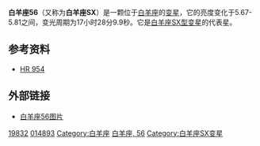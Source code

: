 {{Starbox begin 
| name=白羊座56<br>{{SIMBAD link|56+ari|SX</sup> Arietis}}}}
{{Starbox observe |
|  epoch=J2000 
| equinox=[[J2000.0|J2000.0]] ([[International_Celestial_Reference_System|ICRS]])
| ra=03<sup>h</sup> 12<sup>m</sup> 14.2463<sup>s</sup> |
  dec= +27° 15′ 25.086″ |
  appmag_v=5.772 |
  constell=[[白羊座|白羊座]] }}
{{Starbox character |
 class=B6IV-V |
 r-i =  |
 v-r =  |
 b-v = -0.12 |
 u-b = -0.42 |
  variable=[[白羊座SX型变星|白羊座SX型变星]]  }}
{{Starbox astrometry |
  radial_v=11 |
  prop_mo_ra=11.77 |
  prop_mo_dec=-18.34 |
  parallax=8.78 |
  p_error=0.88 |
  absmag_v=5.679 }}
{{Starbox detail|
  mass=18 |
  radius=7 |
  luminosity=20,000 | 
  temperature=10,000–30,000 |
  metal= |
  rotation=200 km/s <br>0,0048579 Year |
  age= }}
{{Starbox catalog |
  names=V* SX Arietis, [[GCRV|GCRV]] 1765, [[Bright_Star_Catalogue|HR]] 954, [[Tycho_Catalogue|TYC]] 1791-1519-1, 56 Arietis, [[2MASS|2MASS]] J03121424+2715250, [[UBV_Photoelectric_Photometry_Catalogue|UBV M]] 9378, [[Astronomische_Gesellschaft_Katalog|AG]]+27° 324, [[Guide_Star_Catalog|GSC]] 01791-01519, [[PPM_Star_Catalogue|PPM]] 92289, [[Photoelectric_Catalogue|UBV]] 21410, [[Durchmusterung|BD]]+26° 523, [[Henry_Draper_Catalogue|HD]] 19832, [[Smithsonian_Astrophysical_Observatory_Star_Catalog|SAO]] 75788, [[uvby98|uvby98]] 100019832 V, [[List_of_astronomical_catalogues#C|CEL]] 304, [[Hipparcos_Input_Catalogue|HIC]] 14893, [[YPAC|YPAC]] 312, [[Boss_General_Catalogue|GC]] 3821, [[Hipparcos_Catalogue|HIP]] 14893, [[TD1_Catalog_of_Stellar_Ultraviolet_Fluxes|TD1]] 1964, [[Yale_Observatory_Zone_Catalog|YZ]] 27 1600. }}
{{Starbox reference |
  Simbad=HD+19832
| ARICNS = }}
{{Starbox end}}
'''白羊座56'''（又称为'''白羊座SX'''）是一颗位于[[白羊座|白羊座]]的[[变星|变星]]，它的亮度变化于5.67-5.81之间，变光周期为17小时28分9.9秒。它是[[白羊座SX型变星|白羊座SX型变星]]的代表星。

==参考资料==
* [http://webviz.u-strasbg.fr/viz-bin/VizieR-S?HR%20954 HR 954] {{Wayback|url=http://webviz.u-strasbg.fr/viz-bin/VizieR-S?HR%20954 |date=20200915112828 }}

==外部链接==
* [http://aladin.u-strasbg.fr/AladinPreview?-c=03+12+14.2463%2B27+15+25.086&ident=V*+SX+Ari&submit=Aladin+previewer 白羊座56图片]

{{Stars of Aries}}

[[Category:HD和HDE天體|19832]]
[[Category:HIP天體|014893]]
[[Category:白羊座|Category:白羊座]]
[[Category:佛氏天體|白羊座, 56]]
[[Category:白羊座SX变星|Category:白羊座SX变星]]